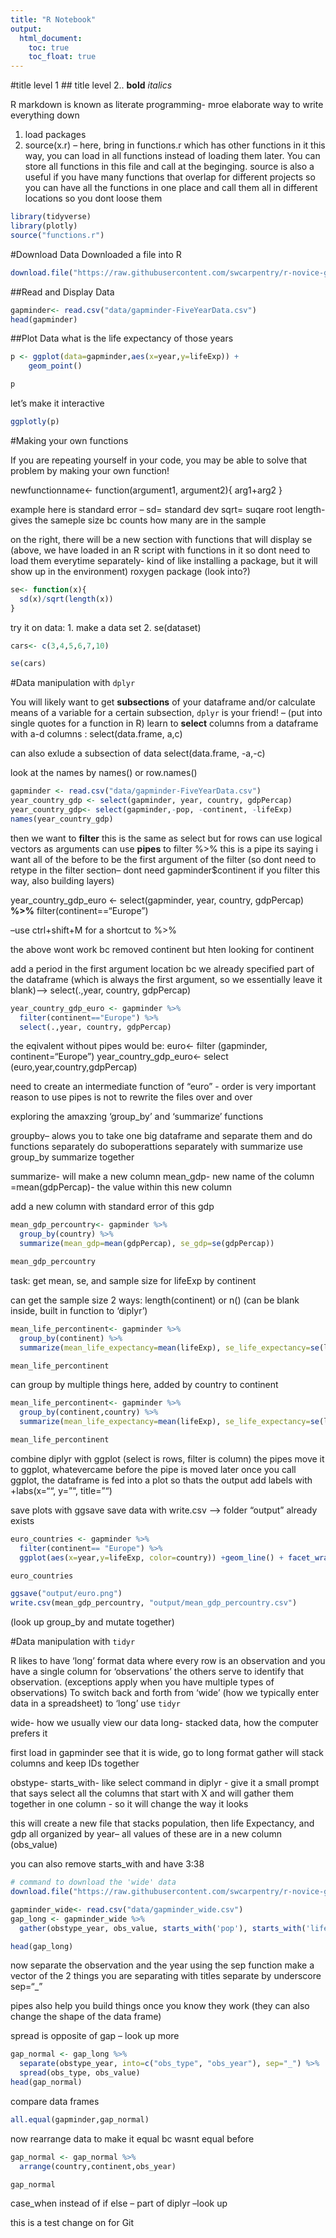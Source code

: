 ```yaml
---
title: "R Notebook"
output:
  html_document:
    toc: true
    toc_float: true
---
```


#title level 1 ## title level 2..
**bold**
*italics*

R markdown is known as literate programming- mroe elaborate way to write everything down 


1. load packages
2. source(x.r) -- here, bring in functions.r which has other functions in it this way, you can load in all functions instead of loading them later. You can store all functions in this file and call at the beginging. source is also a useful if you have many functions that overlap for different projects so you can have all the functions in one place and call them all in different locations so you dont loose them 
```r
library(tidyverse)
library(plotly)
source("functions.r")
```

#Download Data
Downloaded a file into R
```r
download.file("https://raw.githubusercontent.com/swcarpentry/r-novice-gapminder/gh-pages/_episodes_rmd/data/gapminder-FiveYearData.csv", destfile = "data/gapminder-FiveYearData.csv")
```
##Read and Display Data
```r
gapminder<- read.csv("data/gapminder-FiveYearData.csv")
head(gapminder)
```
##Plot Data
what is the life expectancy of those years 
```r
p <- ggplot(data=gapminder,aes(x=year,y=lifeExp)) +
    geom_point()

p
```

let's make it interactive 
```r
ggplotly(p)
```

#Making your own functions

If you are repeating yourself in your code, you may be able to solve that problem by making your own function!

newfunctionname<- function(argument1, argument2){
  arg1+arg2
}

example here is standard error -- 
sd= standard dev
sqrt= suqare root 
length- gives the sameple size bc counts how many are in the sample

on the right, there will be a new section with functions that will display se (above, we have loaded in an R script with functions in it so dont need to load them everytime separately- kind of like installing a package, but it will show up in the environment)
roxygen package (look into?)

```r
se<- function(x){
  sd(x)/sqrt(length(x))
}
```

try it on data:
1. make a data set
2. se(dataset)

```r
cars<- c(3,4,5,6,7,10)

se(cars)
```

#Data manipulation with `dplyr`

You will likely want to get **subsections** of your dataframe and/or calculate means of a variable for a certain subsection, `dplyr` is your friend!
-- (put into single quotes for a function in R)
learn to **select** columns from a dataframe with a-d columns : select(data.frame, a,c)

can also exlude a subsection of data
select(data.frame, -a,-c)

look at the names by names() or row.names()
```r
gapminder <- read.csv("data/gapminder-FiveYearData.csv")
year_country_gdp <- select(gapminder, year, country, gdpPercap)
year_country_gdp<- select(gapminder,-pop, -continent, -lifeExp)
names(year_country_gdp)
```

then we want to **filter**
this is the same as select but for rows 
can use logical vectors as arguments 
can use **pipes** to filter %>% this is a pipe 
its saying i want all of the before to be the first argument of the filter (so dont need to retype in the filter section-- dont need gapminder$continent if you filter this way, also building layers) 

year_country_gdp_euro <- select(gapminder, year, country, gdpPercap) **%>%** filter(continent=="Europe")

--use ctrl+shift+M for a shortcut to %>% 

the above wont work bc removed continent but hten looking for continent 

add a period in the first argument location bc we already specified part of the dataframe (which is always the first argument, so we essentially leave it blank)--> select(.,year, country, gdpPercap)

```r
year_country_gdp_euro <- gapminder %>% 
  filter(continent=="Europe") %>%
  select(.,year, country, gdpPercap)

```

the eqivalent without pipes would be: 
euro<- filter (gapminder, continent="Europe")
year_country_gdp_euro<- select (euro,year,country,gdpPercap)

need to create an intermediate function of "euro" - order is very important
reason to use pipes is not to rewrite the files over and over 


exploring the amaxzing 'group_by' and 'summarize' functions 

groupby-- alows you to take one big dataframe and separate them and do functions separately
do suboperattions separately with summarize
use group_by summarize together 

summarize- will make a new column 
mean_gdp- new name of the column
=mean(gdpPercap)- the value within this new column

add a new column with standard error of this gdp
```r
mean_gdp_percountry<- gapminder %>%
  group_by(country) %>% 
  summarize(mean_gdp=mean(gdpPercap), se_gdp=se(gdpPercap))

mean_gdp_percountry
```

task: get mean, se, and sample size for lifeExp by continent 

can get the sample size 2 ways: length(continent) or n() (can be blank inside, built in function to 'diplyr')

```r
mean_life_percontinent<- gapminder %>%
  group_by(continent) %>% 
  summarize(mean_life_expectancy=mean(lifeExp), se_life_expectancy=se(lifeExp), sample_size=n())

mean_life_percontinent
```

can group by multiple things
here, added by country to continent 

```r
mean_life_percontinent<- gapminder %>%
  group_by(continent,country) %>% 
  summarize(mean_life_expectancy=mean(lifeExp), se_life_expectancy=se(lifeExp), sample_size=n())

mean_life_percontinent
```

combine diplyr with ggplot
(select is rows, filter is column)
the pipes move it to ggplot, whatevercame before the pipe is moved later
once you call ggplot, the dataframe is fed into a plot so thats the output 
add labels with +labs(x="", y="", title="")

save plots with ggsave
save data with write.csv --> folder "output" already exists 
```r
euro_countries <- gapminder %>% 
  filter(continent== "Europe") %>% 
  ggplot(aes(x=year,y=lifeExp, color=country)) +geom_line() + facet_wrap(~country) +labs(y= "Life Expectancy", x="Year", title= "Life Expectancy by Country per Year")

euro_countries

ggsave("output/euro.png")
write.csv(mean_gdp_percountry, "output/mean_gdp_percountry.csv")
```
 
 (look up group_by and mutate together)

#Data manipulation with `tidyr`

R likes to have 'long' format data where every row is an observation and you have a single column for 'observations' the others serve to identify that observation. (exceptions apply when you have multiple types of observations) To switch back and forth from 'wide' (how we typically enter data in a spreadsheet) to 'long' use `tidyr`

wide- how we usually view our data
long- stacked data, how the computer prefers it 

first load in gapminder 
see that it is wide, go to long format 
gather will stack columns and keep IDs together 

obstype- 
starts_with- like select command in diplyr - give it a small prompt that says select all the columns that start with X and will gather them together in one column - so it will change the way it looks 

this will create a new file that stacks population, then life Expectancy, and gdp all organized by year-- all values of these are in a new column (obs_value)

you can also remove starts_with and have 3:38
```r
# command to download the 'wide' data
download.file("https://raw.githubusercontent.com/swcarpentry/r-novice-gapminder/gh-pages/data/gapminder_wide.csv", destfile = "data/gapminder_wide.csv")

gapminder_wide<- read.csv("data/gapminder_wide.csv")
gap_long <- gapminder_wide %>% 
  gather(obstype_year, obs_value, starts_with('pop'), starts_with('lifeExp'), starts_with('gdpPercap'))

head(gap_long)

```

now separate the observation and the year using the sep function 
make a vector of the 2 things you are separating with titles 
separate by underscore sep="_"

pipes also help you build things once you know they work (they can also change the shape of the data frame)

spread is opposite of gap -- look up more 
```r
gap_normal <- gap_long %>% 
  separate(obstype_year, into=c("obs_type", "obs_year"), sep="_") %>% 
  spread(obs_type, obs_value)
head(gap_normal)

```

compare data frames

```r
all.equal(gapminder,gap_normal)
```
now rearrange data to make it equal bc wasnt equal before 

```r
gap_normal <- gap_normal %>% 
  arrange(country,continent,obs_year)

gap_normal
```

case_when instead of if else -- part of diplyr --look up 


this is a test change on for Git 